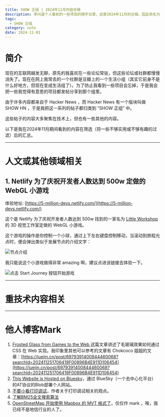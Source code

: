```yaml
---
title: SHOW 正组 | 2024年11月内容合辑
description: 李问道个人看到的一些项目的随手记录，这是2024年11月的合辑，因此命名为：SHOW 正组 | 2024年11月内容合辑 
tags:
  - SHOW 正组
category: note
date: 2024-11-01 
---
```


# 简介

现在的互联网越发无聊，原先的我喜欢在一些论坛常驻，但这些论坛或社群都慢慢消失了。现在在网上我常去的一个社群是豆瓣上的一个生活小组（其实它前身不是什么好地方，但现在变成生活组了）。为了防止我看到一些项目会忘掉，于是我会把一些我觉得有意思的项目都发帖分享到那个组里。

由于许多内容都来自于 Hacker News ，而 Hacker News 有一个版块叫做 SHOW HN ，于是我把这一系列的帖子都归类到 “SHOW 正组” 中。

这些帖子的内容大多聚焦在技术上，但也有一些其他的内容。

以下是我在2024年11月期间看到的内容在筛选（将一些不够实用或不够有趣的过滤）后的汇总。

***

# 人文或其他领域相关

## 1. Netlify 为了庆祝开发者人数达到 500w 定做的 WebGL 小游戏

体验地址: [https://5-million-devs.netlify.com/](https://5-million-devs.netlify.com/)

这个是 Netlify 为了庆祝开发者人数达到 500w 找到的一家名为 [Little Workshop](https://www.littleworkshop.fr/) 的 3D 视觉工作室定做的 WebGL 小游戏。

这个游戏的操作是你控制一个小球，通过上下左右键盘控制移动，当滚动到旅程光点时，便会弹出类似于发展节点的介绍文字：

![节点介绍](/img/SHOW正组十一月合辑2024/1-2-netlify.png)

我只能说这个小游戏做得非常 amazing 啊，建议点进该链接去体验一下。

![点击 Start Journey 按钮开始游戏](/img/SHOW正组十一月合辑2024/1-1-netlify.png)


***

# 重技术内容相关

*** 

# 他人博客Mark

1. [Frosted Glass from Games to the Web](https://www.tyleo.com/html-glass.html),这篇文章讲述了毛玻璃效果如何通过 CSS 在 Web 实现。我印象里其他可以参考的文章有 Chokcoco 姐姐的文章：[https://juejin.cn/post/6979391400844460068?searchId=202411251706419F00896B4E911D106454](https://juejin.cn/post/6979391400844460068?searchId=202411251706419F00896B4E911D106454)
2. [This Website is Hosted on Bluesky](https://danielmangum.com/posts/this-website-is-hosted-on-bluesky/)，通过 BlueSky（一个去中心化平台）的AT协议的Blob部署个人网站。
3. [不要小看打印调试](https://blog.startifact.com/posts/print-debugging/)，作者关于打印调试相关的观点。
4. [了解BM25全文搜索算法](https://emschwartz.me/understanding-the-bm25-full-text-search-algorithm/)
5. [OpenStreetMap 开始使用 Mapbox 的 MVT 格式了](https://tech.marksblogg.com/osm-mvt-vector-tiles.html)，仅仅作 mark ，唉，我已经不是地信行业的人了。